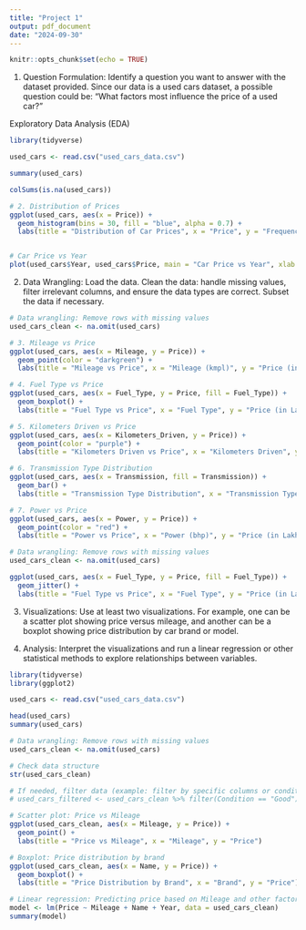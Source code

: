 ```yaml
---
title: "Project 1"
output: pdf_document
date: "2024-09-30"
---
```


```r
knitr::opts_chunk$set(echo = TRUE)
```

1. Question Formulation:
Identify a question you want to answer with the dataset provided. Since our data is a used cars dataset, a possible question could be: 
"What factors most influence the price of a used car?"

Exploratory Data Analysis (EDA)
```r
library(tidyverse)

used_cars <- read.csv("used_cars_data.csv")

summary(used_cars)

colSums(is.na(used_cars))

# 2. Distribution of Prices
ggplot(used_cars, aes(x = Price)) +
  geom_histogram(bins = 30, fill = "blue", alpha = 0.7) +
  labs(title = "Distribution of Car Prices", x = "Price", y = "Frequency")


# Car Price vs Year
plot(used_cars$Year, used_cars$Price, main = "Car Price vs Year", xlab = "Year", ylab = "Price(in thousand USD)")

```


2. Data Wrangling:
Load the data. Clean the data: handle missing values, filter irrelevant columns, and ensure the data types are correct. Subset the data if necessary. 
```r
# Data wrangling: Remove rows with missing values
used_cars_clean <- na.omit(used_cars)

# 3. Mileage vs Price
ggplot(used_cars, aes(x = Mileage, y = Price)) +
  geom_point(color = "darkgreen") +
  labs(title = "Mileage vs Price", x = "Mileage (kmpl)", y = "Price (in Lakhs)")

# 4. Fuel Type vs Price
ggplot(used_cars, aes(x = Fuel_Type, y = Price, fill = Fuel_Type)) +
  geom_boxplot() +
  labs(title = "Fuel Type vs Price", x = "Fuel Type", y = "Price (in Lakhs)")

# 5. Kilometers Driven vs Price
ggplot(used_cars, aes(x = Kilometers_Driven, y = Price)) +
  geom_point(color = "purple") +
  labs(title = "Kilometers Driven vs Price", x = "Kilometers Driven", y = "Price (in Lakhs)")

# 6. Transmission Type Distribution
ggplot(used_cars, aes(x = Transmission, fill = Transmission)) +
  geom_bar() +
  labs(title = "Transmission Type Distribution", x = "Transmission Type", y = "Count")

# 7. Power vs Price
ggplot(used_cars, aes(x = Power, y = Price)) +
  geom_point(color = "red") +
  labs(title = "Power vs Price", x = "Power (bhp)", y = "Price (in Lakhs)")

```
```r
# Data wrangling: Remove rows with missing values
used_cars_clean <- na.omit(used_cars)

ggplot(used_cars, aes(x = Fuel_Type, y = Price, fill = Fuel_Type)) +
  geom_jitter() +
  labs(title = "Fuel Type vs Price", x = "Fuel Type", y = "Price (in Lakhs)")
```


3. Visualizations:
Use at least two visualizations. For example, one can be a scatter plot showing price versus mileage, and another can be a boxplot showing price distribution by car brand or model.

4. Analysis:
Interpret the visualizations and run a linear regression or other statistical methods to explore relationships between variables.

```r
library(tidyverse)  
library(ggplot2)    

used_cars <- read.csv("used_cars_data.csv")

head(used_cars)
summary(used_cars)

# Data wrangling: Remove rows with missing values
used_cars_clean <- na.omit(used_cars)

# Check data structure
str(used_cars_clean)

# If needed, filter data (example: filter by specific columns or conditions)
# used_cars_filtered <- used_cars_clean %>% filter(Condition == "Good")

# Scatter plot: Price vs Mileage
ggplot(used_cars_clean, aes(x = Mileage, y = Price)) +
  geom_point() +
  labs(title = "Price vs Mileage", x = "Mileage", y = "Price")

# Boxplot: Price distribution by brand
ggplot(used_cars_clean, aes(x = Name, y = Price)) +
  geom_boxplot() +
  labs(title = "Price Distribution by Brand", x = "Brand", y = "Price")

# Linear regression: Predicting price based on Mileage and other factors
model <- lm(Price ~ Mileage + Name + Year, data = used_cars_clean)
summary(model)

```

